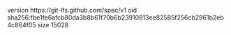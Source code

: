 version https://git-lfs.github.com/spec/v1
oid sha256:fbe1fe6afcb80da3b8b61f70b6b23910913ee82585f256cb2961b2eb4c864f05
size 15028

